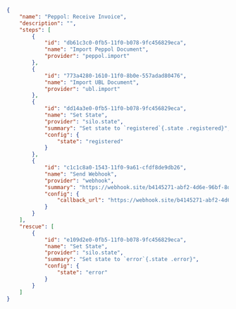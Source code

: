 ```json
{
    "name": "Peppol: Receive Invoice",
    "description": "",
    "steps": [
        {
            "id": "db61c3c0-0fb5-11f0-b078-9fc456829eca",
            "name": "Import Peppol Document",
            "provider": "peppol.import"
        },
        {
            "id": "773a4280-1610-11f0-8b0e-557adad80476",
            "name": "Import UBL Document",
            "provider": "ubl.import"
        },
        {
            "id": "dd14a3e0-0fb5-11f0-b078-9fc456829eca",
            "name": "Set State",
            "provider": "silo.state",
            "summary": "Set state to `registered`{.state .registered}",
            "config": {
                "state": "registered"
            }
        },
        {
            "id": "c1c1c8a0-1543-11f0-9a61-cfdf8de9db26",
            "name": "Send Webhook",
            "provider": "webhook",
            "summary": "https://webhook.site/b4145271-abf2-4d6e-96bf-8db7c7a77aa7",
            "config": {
                "callback_url": "https://webhook.site/b4145271-abf2-4d6e-96bf-8db7c7a77aa7"
            }
        }
    ],
    "rescue": [
        {
            "id": "e109d2e0-0fb5-11f0-b078-9fc456829eca",
            "name": "Set State",
            "provider": "silo.state",
            "summary": "Set state to `error`{.state .error}",
            "config": {
                "state": "error"
            }
        }
    ]
}
```